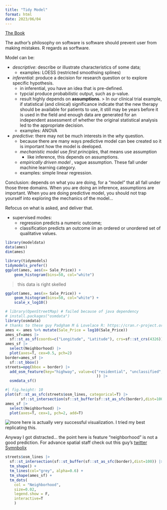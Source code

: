 ```yaml
---
title: "Tidy Model"
format: html
date: 2023/06/04
---
```


[The Book](https://www.tmwr.org/software-modeling.html)

The author's philosophy on software is software should prevent user from making mistakes. R regards as sorftware.

Model can be:

-   *descriptive*: describe or illustrate characteristics of some data;
    -   examples: LOESS (restricted smoothsing splines)
-   *inferential*: produce a decision for research question or to explore specific hypothesis.
    -   in inferential, you have an idea that is pre-defined.
    -   typcial produce probabilistic output, such as p-value.
    -   result highly depends on **assumptions**. \> In our clinical trial example, if statistical (and clinical) significance indicate that the new therapy should be available for patients to use, it still may be years before it is used in the field and enough data are generated for an independent assessment of whether the original statistical analysis led to the appropriate decision.
    -   examples: ANOVA
-   *predictive*: there may not be much interests in the *why* question.
    -   because there are many ways predictive model can bee created so it is important how the model is deeloped.
    -   *mechanistic model* use *first principles*, that means use assumption
        -   like inference, this depends on assumptions.
    -   *empirically driven model* , vague assumption. These fall under machine learning category.
    -   examples: simple linear regression.

::: callout-note
Conclusion: depends on what you are doing, for a "model" that all fall under those three domains. When you are doing an inference, assumptions are important. When you are doing predictive model, you should not trap yourself into exploring the mechanics of the model...

Refocus on what is asked, and deliver that.
:::

-   supervised modes:
    -   regression predicts a numeric outcome;
    -   classification predicts an outcome iin an ordered or unordered set of qualitative values.

```r
library(modeldata)
data(ames)
dim(ames)
```

```r
library(tidymodels)
tidymodels_prefer()
ggplot(ames, aes(x= Sale_Price)) + 
    geom_histogram(bins=50, col="white")
```

> this data is right skelled

```r
ggplot(ames, aes(x= Sale_Price)) + 
    geom_histogram(bins=50, col="white") + 
    scale_x_log10()
```

```r
# library(OpenStreetMap) # failed because of java dependency
# install.packages("osmdata")
library(osmdata)
# thanks to these guy Padgham M & Lovelace R: https://cran.r-project.org/web/packages/osmdata/vignettes/osmdata.html
ames <- ames %>% mutate(Sale_Price = log10(Sale_Price))
ames_sf=ames |>
  sf::st_as_sf(coords=c("Longitude", "Latitude"), crs=sf::st_crs(4326))
ames_sf |> 
  select(Neighborhood) |> 
  plot(axes=T, cex=0.5, pch=2)
border=ames_sf |> 
  sf::st_bbox()
streets=opq(bbox = border) |> 
  add_osm_feature(key="highway", value=c("residential", "unclassified","primary", "secondary", "tertiary","living_street", "motorway", "trunk", "motorway_link", "trunk_link", "primary_link", "living_street"
                                         )) |> 
  osmdata_sf()
```

```r
#| fig.height: 10
plot(sf::st_as_sfc(streets$osm_lines, categorical=T) |> 
       sf::st_intersection(sf::st_buffer(sf::st_as_sfc(border),dist=100)), axes=T, col="grey")
ames_sf |> 
  select(Neighborhood) |> 
  plot(axes=T, cex=1, pch=2, add=T)
```

![more](https://www.tmwr.org/premade/dot_rr.png) here is actually very successful visualization. 
I tried my best replicating this. 

Anyway I got distracted... the point here is feature "neighborhood" is not a good
prediction. For advance spatial staff check out this guy's [twitter Symnbolix](https://twitter.com/symbolixAU?s=20)

```r
streets$osm_lines |> 
  sf::st_intersection(sf::st_buffer(sf::st_as_sfc(border),dist=100)) |> 
  tm_shape() +
  tm_lines(col="grey", alpha=0.6) +
  tm_shape(ames_sf) + 
  tm_dots(
    col = "Neighborhood",
    size=0.02,
    legend.show = F,
    interactive=T
    )
```

